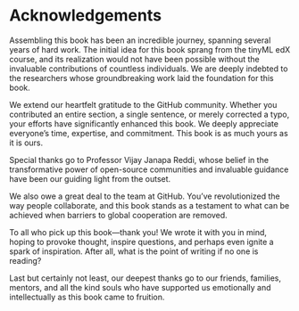 # Acknowledgements {.unnumbered}

Assembling this book has been an incredible journey, spanning several years of hard work. The initial idea for this book sprang from the tinyML edX course, and its realization would not have been possible without the invaluable contributions of countless individuals. We are deeply indebted to the researchers whose groundbreaking work laid the foundation for this book.

We extend our heartfelt gratitude to the GitHub community. Whether you contributed an entire section, a single sentence, or merely corrected a typo, your efforts have significantly enhanced this book. We deeply appreciate everyone's time, expertise, and commitment. This book is as much yours as it is ours.

Special thanks go to Professor Vijay Janapa Reddi, whose belief in the transformative power of open-source communities and invaluable guidance have been our guiding light from the outset.

We also owe a great deal to the team at GitHub. You've revolutionized the way people collaborate, and this book stands as a testament to what can be achieved when barriers to global cooperation are removed.

To all who pick up this book—thank you! We wrote it with you in mind, hoping to provoke thought, inspire questions, and perhaps even ignite a spark of inspiration. After all, what is the point of writing if no one is reading?

Last but certainly not least, our deepest thanks go to our friends, families, mentors, and all the kind souls who have supported us emotionally and intellectually as this book came to fruition.
